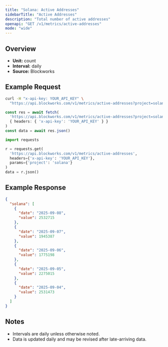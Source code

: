 ```yaml
---
title: "Solana: Active Addresses"
sidebarTitle: "Active Addresses"
description: "Total number of active addresses"
openapi: "GET /v1/metrics/active-addresses"
mode: "wide"
---
```


## Overview

- **Unit:** count
- **Interval:** daily
- **Source:** Blockworks

## Example Request

<CodeGroup>

```bash cURL
curl -H "x-api-key: YOUR_API_KEY" \
  "https://api.blockworks.com/v1/metrics/active-addresses?project=solana"
```

```typescript TypeScript
const res = await fetch(
  'https://api.blockworks.com/v1/metrics/active-addresses?project=solana',
  { headers: { 'x-api-key': 'YOUR_API_KEY' } }
)
const data = await res.json()
```

```python Python
import requests

r = requests.get(
  'https://api.blockworks.com/v1/metrics/active-addresses',
  headers={'x-api-key': 'YOUR_API_KEY'},
  params={'project': 'solana'}
)
data = r.json()
```

</CodeGroup>

## Example Response

```json
{
  "solana": [
    {
      "date": "2025-09-08",
      "value": 2532715
    },
    {
      "date": "2025-09-07",
      "value": 1945387
    },
    {
      "date": "2025-09-06",
      "value": 1775198
    },
    {
      "date": "2025-09-05",
      "value": 2275015
    },
    {
      "date": "2025-09-04",
      "value": 2531473
    }
  ]
}
```

## Notes
- Intervals are daily unless otherwise noted.
- Data is updated daily and may be revised after late-arriving data.
